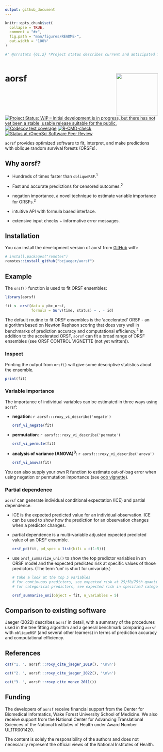 ```yaml
---
output: github_document
---
```


<!-- README.md is generated from README.Rmd. Please edit that file -->

```r
knitr::opts_chunk$set(
  collapse = TRUE,
  comment = "#>",
  fig.path = "man/figures/README-",
  out.width = "100%"
)

#' @srrstats {G1.2} *Project status describes current and anticipated future states of development.* 
 
```

# aorsf <a href="https://bcjaeger.github.io/aorsf"><img src="man/figures/logo.png" align="right" height="138" /></a>




<!-- badges: start -->
[![Project Status: WIP – Initial development is in progress, but there has not yet been a stable, usable release suitable for the public.](https://www.repostatus.org/badges/latest/wip.svg)](https://www.repostatus.org/#wip)
  [![Codecov test coverage](https://codecov.io/gh/bcjaeger/aorsf/branch/master/graph/badge.svg)](https://app.codecov.io/gh/bcjaeger/aorsf?branch=master)
[![R-CMD-check](https://github.com/bcjaeger/aorsf/workflows/R-CMD-check/badge.svg)](https://github.com/bcjaeger/aorsf/actions)
[![Status at rOpenSci Software Peer Review](https://badges.ropensci.org/532_status.svg)](https://github.com/ropensci/software-review/issues/532)
<!-- badges: end -->

`aorsf` provides optimized software to fit, interpret, and make predictions with oblique random survival forests (ORSFs).  


## Why aorsf?

- Hundreds of times faster than `obliqueRSF`.^1^

- Fast and accurate predictions for censored outcomes.^2^

- negation importance, a novel technique to estimate variable importance for ORSFs.^2^

- intuitive API with formula based interface.

- extensive input checks + informative error messages.

## Installation

You can install the development version of aorsf from [GitHub](https://github.com/) with:

``` r
# install.packages("remotes")
remotes::install_github("bcjaeger/aorsf")
```

## Example

The `orsf()` function is used to fit ORSF ensembles: 

```r

library(aorsf)

fit <- orsf(data = pbc_orsf, 
            formula = Surv(time, status) ~ . - id)

```

The default routine to fit ORSF ensembles is the 'accelerated' ORSF - an algorithm based on Newton Raphson scoring that does very well in benchmarks of prediction accuracy and computational efficiency.^2^ In addition to the accelerated ORSF, `aorsf` can fit a broad range of ORSF ensembles (see ORSF CONTROL VIGNETTE (not yet written)). 

### Inspect

Printing the output from `orsf()` will give some descriptive statistics about the ensemble.

```r

print(fit)

```

### Variable importance

The importance of individual variables can be estimated in three ways using `aorsf`:

- **negation**: `r aorsf:::roxy_vi_describe('negate')`

  ```r
  
  orsf_vi_negate(fit)
  
  ```

- **permutation**: `r aorsf:::roxy_vi_describe('permute')`

  ```r
  
  orsf_vi_permute(fit)
  
  ```
  
- **analysis of variance (ANOVA)^3^**: `r aorsf:::roxy_vi_describe('anova')`

  ```r
  
  orsf_vi_anova(fit)
  
  ```

You can also supply your own R function to estimate out-of-bag error when using negation or permutation importance (see [oob vignette](https://bcjaeger.github.io/aorsf/articles/oobag.html)). 

### Partial dependence

`aorsf` can generate individual conditional expectation (ICE) and partial dependence: 

- ICE is the expected predicted value for an individual observation. ICE can be used to show how the prediction for an observation changes when a predictor changes.

- partial dependence is a multi-variable adjusted expected predicted value of an ORSF ensemble.

  ```r
  
  orsf_pd(fit, pd_spec = list(bili = c(1:5)))
  
  ```


- use `orsf_summarize_uni()` to show the top predictor variables in an ORSF model and the expected predicted risk at specific values of those predictors. (The term 'uni' is short for univariate.)

  ```r

  # take a look at the top 5 variables 
  # for continuous predictors, see expected risk at 25/50/75th quantile
  # for categorical predictors, see expected risk in specified category

  orsf_summarize_uni(object = fit, n_variables = 5)

  ```

## Comparison to existing software

Jaeger (2022) describes `aorsf` in detail, with a summary of the procedures used in the tree fitting algorithm and a general benchmark comparing `aorsf` with `obliqueRSF` (and several other learners) in terms of prediction accuracy and computational efficiency. 



## References

```r

cat("1. ", aorsf:::roxy_cite_jaeger_2019(), '\n\n')

cat("2. ", aorsf:::roxy_cite_jaeger_2022(), '\n\n')

cat("3. ", aorsf:::roxy_cite_menze_2011())

```


## Funding

The developers of `aorsf` receive financial support from the Center for Biomedical Informatics, Wake Forest University School of Medicine. We also receive support from the National Center for Advancing Translational Sciences of the National Institutes of Health under Award Number UL1TR001420. 

The content is solely the responsibility of the authors and does not necessarily represent the official views of the National Institutes of Health.

